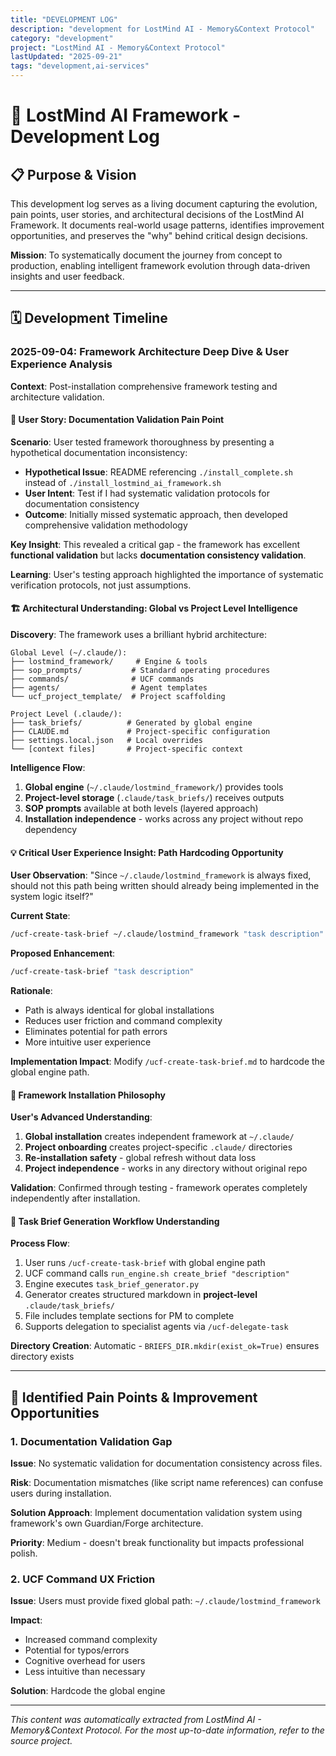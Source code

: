 ```yaml
---
title: "DEVELOPMENT LOG"
description: "development for LostMind AI - Memory&Context Protocol"
category: "development"
project: "LostMind AI - Memory&Context Protocol"
lastUpdated: "2025-09-21"
tags: "development,ai-services"
---
```


# 🚀 LostMind AI Framework - Development Log

## 📋 Purpose & Vision

This development log serves as a living document capturing the evolution, pain points, user stories, and architectural decisions of the LostMind AI Framework. It documents real-world usage patterns, identifies improvement opportunities, and preserves the "why" behind critical design decisions.

**Mission**: To systematically document the journey from concept to production, enabling intelligent framework evolution through data-driven insights and user feedback.

---

## 🗓️ Development Timeline

### 2025-09-04: Framework Architecture Deep Dive & User Experience Analysis

**Context**: Post-installation comprehensive framework testing and architecture validation.

#### 🎯 User Story: Documentation Validation Pain Point

**Scenario**: User tested framework thoroughness by presenting a hypothetical documentation inconsistency:
- **Hypothetical Issue**: README referencing `./install_complete.sh` instead of `./install_lostmind_ai_framework.sh`
- **User Intent**: Test if I had systematic validation protocols for documentation consistency
- **Outcome**: Initially missed systematic approach, then developed comprehensive validation methodology

**Key Insight**: This revealed a critical gap - the framework has excellent **functional validation** but lacks **documentation consistency validation**.

**Learning**: User's testing approach highlighted the importance of systematic verification protocols, not just assumptions.

#### 🏗️ Architectural Understanding: Global vs Project Level Intelligence

**Discovery**: The framework uses a brilliant hybrid architecture:

```
Global Level (~/.claude/):
├── lostmind_framework/     # Engine & tools
├── sop_prompts/           # Standard operating procedures  
├── commands/              # UCF commands
├── agents/                # Agent templates
└── ucf_project_template/  # Project scaffolding

Project Level (.claude/):
├── task_briefs/          # Generated by global engine
├── CLAUDE.md             # Project-specific configuration
├── settings.local.json   # Local overrides
└── [context files]       # Project-specific context
```

**Intelligence Flow**:
1. **Global engine** (`~/.claude/lostmind_framework/`) provides tools
2. **Project-level storage** (`.claude/task_briefs/`) receives outputs
3. **SOP prompts** available at both levels (layered approach)
4. **Installation independence** - works across any project without repo dependency

#### 💡 Critical User Experience Insight: Path Hardcoding Opportunity

**User Observation**: "Since `~/.claude/lostmind_framework` is always fixed, should not this path being written should already being implemented in the system logic itself?"

**Current State**: 
```bash
/ucf-create-task-brief ~/.claude/lostmind_framework "task description"
```

**Proposed Enhancement**:
```bash  
/ucf-create-task-brief "task description"
```

**Rationale**: 
- Path is always identical for global installations
- Reduces user friction and command complexity
- Eliminates potential for path errors
- More intuitive user experience

**Implementation Impact**: Modify `/ucf-create-task-brief.md` to hardcode the global engine path.

#### 🔄 Framework Installation Philosophy

**User's Advanced Understanding**:
1. **Global installation** creates independent framework at `~/.claude/`
2. **Project onboarding** creates project-specific `.claude/` directories
3. **Re-installation safety** - global refresh without data loss
4. **Project independence** - works in any directory without original repo

**Validation**: Confirmed through testing - framework operates completely independently after installation.

#### 🧩 Task Brief Generation Workflow Understanding

**Process Flow**:
1. User runs `/ucf-create-task-brief` with global engine path
2. UCF command calls `run_engine.sh create_brief "description"`
3. Engine executes `task_brief_generator.py` 
4. Generator creates structured markdown in **project-level** `.claude/task_briefs/`
5. File includes template sections for PM to complete
6. Supports delegation to specialist agents via `/ucf-delegate-task`

**Directory Creation**: Automatic - `BRIEFS_DIR.mkdir(exist_ok=True)` ensures directory exists

---

## 🚨 Identified Pain Points & Improvement Opportunities

### 1. Documentation Validation Gap

**Issue**: No systematic validation for documentation consistency across files.

**Risk**: Documentation mismatches (like script name references) can confuse users during installation.

**Solution Approach**: Implement documentation validation system using framework's own Guardian/Forge architecture.

**Priority**: Medium - doesn't break functionality but impacts professional polish.

### 2. UCF Command UX Friction

**Issue**: Users must provide fixed global path: `~/.claude/lostmind_framework`

**Impact**: 
- Increased command complexity
- Potential for typos/errors  
- Cognitive overhead for users
- Less intuitive than necessary

**Solution**: Hardcode the global engine 

---
*This content was automatically extracted from LostMind AI - Memory&Context Protocol. For the most up-to-date information, refer to the source project.*
